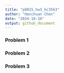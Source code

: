 ```yaml
---
title: "p8015_hw3_hc3563"
author: "Hanchuan Chen"
date: "2024-10-10"
output: github_document
---
```


### Problem 1

### Problem 2

### Problem 3
